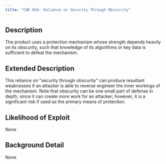 ```yaml
---
title: "CWE-656: Reliance on Security Through Obscurity"
---
```


## Description
The product uses a protection mechanism whose strength depends heavily on its obscurity, such that knowledge of its algorithms or key data is sufficient to defeat the mechanism.

## Extended Description
This reliance on "security through obscurity" can produce resultant weaknesses if an attacker is able to reverse engineer the inner workings of the mechanism. Note that obscurity can be one small part of defense in depth, since it can create more work for an attacker; however, it is a significant risk if used as the primary means of protection.

## Likelihood of Exploit
None

## Background Detail
None
        